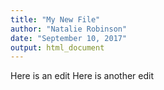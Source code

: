```yaml
---
title: "My New File"
author: "Natalie Robinson"
date: "September 10, 2017"
output: html_document
---
```


Here is an edit
Here is another edit
